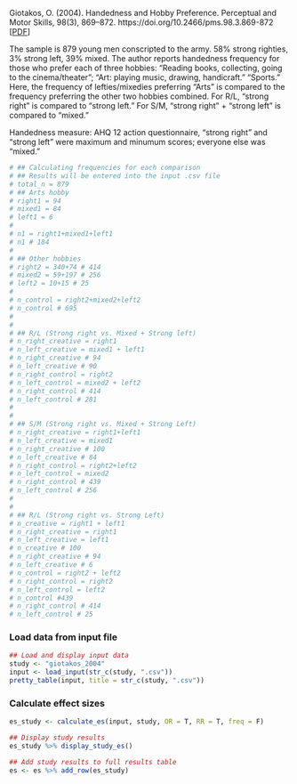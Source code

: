 Giotakos, O. (2004). Handedness and Hobby Preference. Perceptual and Motor Skills, 98(3), 869–872. https://doi.org/10.2466/pms.98.3.869-872 [[PDF](https://drive.google.com/file/d/10cnetxAew8qvOYP8WkHjBFpI20JjLSuN/view?usp=sharing)]

The sample is 879 young men conscripted to the army. 58% strong righties, 3% strong left, 39% mixed. The author reports handedness frequency for those who prefer each of three hobbies: "Reading books, collecting, going to the cinema/theater"; "Art: playing music, drawing, handicraft." "Sports." Here, the frequency of lefties/mixedies preferring "Arts" is compared to the frequency preferring the other two hobbies combined. For R/L, "strong right" is compared to "strong left." For S/M, "strong right" + "strong left" is compared to "mixed."

Handedness measure: AHQ 12 action questionnaire, "strong right" and "strong left" were maximum and minumum scores; everyone else was "mixed."

```r
# ## Calculating frequencies for each comparison
# ## Results will be entered into the input .csv file
# total_n = 879
# ## Arts hobby
# right1 = 94
# mixed1 = 84
# left1 = 6
#
# n1 = right1+mixed1+left1
# n1 # 184
#
# ## Other hobbies
# right2 = 340+74 # 414
# mixed2 = 59+197 # 256
# left2 = 10+15 # 25
#
# n_control = right2+mixed2+left2
# n_control # 695
#
#
# ## R/L (Strong right vs. Mixed + Strong left)
# n_right_creative = right1
# n_left_creative = mixed1 + left1
# n_right_creative # 94
# n_left_creative # 90
# n_right_control = right2
# n_left_control = mixed2 + left2
# n_right_control # 414
# n_left_control # 281
#
#
# ## S/M (Strong right vs. Mixed + Strong Left)
# n_right_creative = right1+left1
# n_left_creative = mixed1
# n_right_creative # 100
# n_left_creative # 84
# n_right_control = right2+left2
# n_left_control = mixed2
# n_right_control # 439
# n_left_control # 256
#
#
# ## R/L (Strong right vs. Strong Left)
# n_creative = right1 + left1
# n_right_creative = right1
# n_left_creative = left1
# n_creative # 100
# n_right_creative # 94
# n_left_creative # 6
# n_control = right2 + left2
# n_right_control = right2
# n_left_control = left2
# n_control #439
# n_right_control # 414
# n_left_control # 25
```

### Load data from input file
```r
## Load and display input data
study <- "giotakos_2004"
input <- load_input(str_c(study, ".csv"))
pretty_table(input, title = str_c(study, ".csv"))
```

### Calculate effect sizes
```r
es_study <- calculate_es(input, study, OR = T, RR = T, freq = F)
```
```r
## Display study results
es_study %>% display_study_es()

## Add study results to full results table
es <- es %>% add_row(es_study)
```
